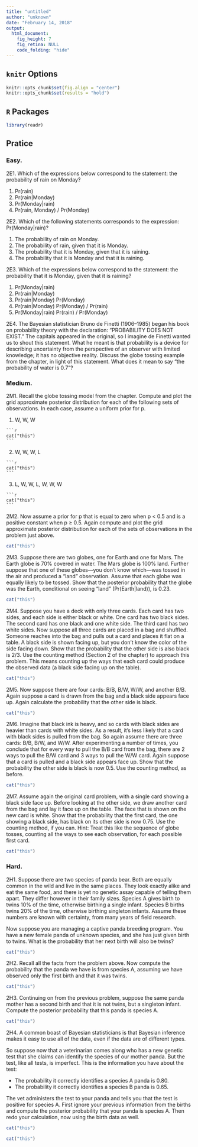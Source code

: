 ```yaml
---
title: "untitled"
author: "unknown"
date: "February 14, 2018"
output:
  html_document:
    fig_height: 7
    fig_retina: NULL
    code_folding: "hide"
---
```


## `knitr` Options

```r
knitr::opts_chunk$set(fig.align = "center")
knitr::opts_chunk$set(results = "hold")
```

## `R` Packages

```r
library(readr)
```

## Pratice

### Easy.

2E1. Which of the expressions below correspond to the statement: the probability
of rain on Monday?

  (1) Pr(rain)
  (2) Pr(rain|Monday)
  (3) Pr(Monday|rain)
  (4) Pr(rain, Monday) / Pr(Monday)

2E2. Which of the following statements corresponds to the expression: Pr(Monday|rain)?

  (1) The probability of rain on Monday.
  (2) The probability of rain, given that it is Monday.
  (3) The probability that it is Monday, given that it is raining.
  (4) The probability that it is Monday and that it is raining.

2E3. Which of the expressions below correspond to the statement: the probability
that it is Monday, given that it is raining?

  (1) Pr(Monday|rain)
  (2) Pr(rain|Monday)
  (3) Pr(rain|Monday) Pr(Monday)
  (4) Pr(rain|Monday) Pr(Monday) / Pr(rain)
  (5) Pr(Monday|rain) Pr(rain) / Pr(Monday)

2E4. The Bayesian statistician Bruno de Finetti (1906–1985) began his book on probability theory
with the declaration: "PROBABILITY DOES NOT EXIST." The capitals appeared in the original, so
I imagine de Finetti wanted us to shout this statement. What he meant is that probability is a device
for describing uncertainty from the perspective of an observer with limited knowledge; it has no
objective reality. Discuss the globe tossing example from the chapter, in light of this statement. What
does it mean to say "the probability of water is 0.7"?

### Medium.

2M1. Recall the globe tossing model from the chapter. Compute and plot the grid approximate
posterior distribution for each of the following sets of observations. In each case, assume a uniform
prior for p.

  (1) W, W, W
  
    ```r
    cat("this")
    ```
  
  (2) W, W, W, L
  
    ```r
    cat("this")
    ```
  
  (3) L, W, W, L, W, W, W
  
    ```r
    cat("this")
    ```
  
2M2. Now assume a prior for p that is equal to zero when p < 0.5 and is a positive constant when
p ≥ 0.5. Again compute and plot the grid approximate posterior distribution for each of the sets of
observations in the problem just above.

```r
cat("this")
```

2M3. Suppose there are two globes, one for Earth and one for Mars. The Earth globe is 70% covered
in water. The Mars globe is 100% land. Further suppose that one of these globes—you don’t know
which—was tossed in the air and produced a "land" observation. Assume that each globe was equally
likely to be tossed. Show that the posterior probability that the globe was the Earth, conditional on
seeing "land" (Pr(Earth|land)), is 0.23.

```r
cat("this")
```

2M4. Suppose you have a deck with only three cards. Each card has two sides, and each side is either
black or white. One card has two black sides. The second card has one black and one white side. The
third card has two white sides. Now suppose all three cards are placed in a bag and shuffled. Someone
reaches into the bag and pulls out a card and places it flat on a table. A black side is shown facing up,
but you don’t know the color of the side facing down. Show that the probability that the other side is
also black is 2/3. Use the counting method (Section 2 of the chapter) to approach this problem. This
means counting up the ways that each card could produce the observed data (a black side facing up
on the table).

```r
cat("this")
```

2M5. Now suppose there are four cards: B/B, B/W, W/W, and another B/B. Again suppose a card is
drawn from the bag and a black side appears face up. Again calculate the probability that the other
side is black.

```r
cat("this")
```

2M6. Imagine that black ink is heavy, and so cards with black sides are heavier than cards with white
sides. As a result, it’s less likely that a card with black sides is pulled from the bag. So again assume
there are three cards: B/B, B/W, and W/W. After experimenting a number of times, you conclude that
for every way to pull the B/B card from the bag, there are 2 ways to pull the B/W card and 3 ways to
pull the W/W card. Again suppose that a card is pulled and a black side appears face up. Show that
the probability the other side is black is now 0.5. Use the counting method, as before.

```r
cat("this")
```

2M7. Assume again the original card problem, with a single card showing a black side face up. Before
looking at the other side, we draw another card from the bag and lay it face up on the table. The face
that is shown on the new card is white. Show that the probability that the first card, the one showing
a black side, has black on its other side is now 0.75. Use the counting method, if you can. Hint: Treat
this like the sequence of globe tosses, counting all the ways to see each observation, for each possible
first card.

```r
cat("this")
```

### Hard.

2H1. Suppose there are two species of panda bear. Both are equally common in the wild and live
in the same places. They look exactly alike and eat the same food, and there is yet no genetic assay
capable of telling them apart. They differ however in their family sizes. Species A gives birth to twins
10% of the time, otherwise birthing a single infant. Species B births twins 20% of the time, otherwise
birthing singleton infants. Assume these numbers are known with certainty, from many years of field
research.

Now suppose you are managing a captive panda breeding program. You have a new female panda
of unknown species, and she has just given birth to twins. What is the probability that her next birth
will also be twins?

```r
cat("this")
```

2H2. Recall all the facts from the problem above. Now compute the probability that the panda we
have is from species A, assuming we have observed only the first birth and that it was twins.

```r
cat("this")
```

2H3. Continuing on from the previous problem, suppose the same panda mother has a second birth
and that it is not twins, but a singleton infant. Compute the posterior probability that this panda is
species A.

```r
cat("this")
```

2H4. A common boast of Bayesian statisticians is that Bayesian inference makes it easy to use all of
the data, even if the data are of different types.

So suppose now that a veterinarian comes along who has a new genetic test that she claims can
identify the species of our mother panda. But the test, like all tests, is imperfect. This is the information
you have about the test:

- The probability it correctly identifies a species A panda is 0.80.
- The probability it correctly identifies a species B panda is 0.65.

The vet administers the test to your panda and tells you that the test is positive for species A. First
ignore your previous information from the births and compute the posterior probability that your
panda is species A. Then redo your calculation, now using the birth data as well.

```r
cat("this")
```

```r
cat("this")
```
